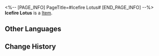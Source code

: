 <%-- [PAGE_INFO]
PageTitle=#Icefire Lotus#
[END_PAGE_INFO] --%>
{{Item Infobox
|title       = Icefire Lotus
|id          = 140291
|image       = Item Icefire Lotus.png
|type        = 
|invCategory = Missions
|rarity      = 3
|effect      = 
|description = The miracle medicine Mr. Xiyan made up in the story. He claims these medicines have parallels in real life, but you're not silly enough to believe in that.
}}
{{Description|1=''"What (Trailblazer) beholds is a lotus blooming with ice crystals while in flames... This is a medicine that has been extinct since the Theophany Era! The Icefire Lotus!"''}}
'''Icefire Lotus''' is a [[Item]].

==Other Languages==
{{Other Languages
|en   = Icefire Lotus
|zhs  = 冰火玄莲
|zht  = 冰火玄蓮
|ja   = 氷火の玄蓮
|ko   = 빙화현련
|es   = Loto de hielo y fuego
|fr   = Lotus de feu givré
|ru   = Лотос льда и пламени
|th   = ดอกบัวแห่งเพลิงน้ำแข็ง
|vi   = Huyền Liên Băng Hỏa
|de   = Lotus des Eises und Feuers
|id   = Teratai Es Membara
|pt   = Lótus de Gelo e Fogo
}}

==Change History==
{{Change History|2.0}}